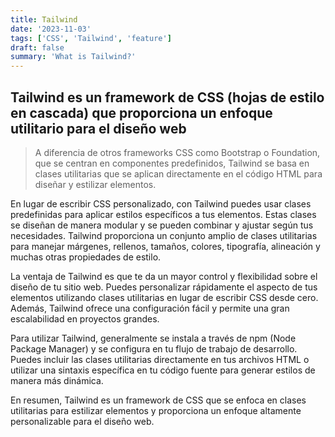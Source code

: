 ```yaml
---
title: Tailwind
date: '2023-11-03'
tags: ['CSS', 'Tailwind', 'feature']
draft: false
summary: 'What is Tailwind?'
---
```


## Tailwind es un framework de CSS (hojas de estilo en cascada) que proporciona un enfoque utilitario para el diseño web

 > A diferencia de otros frameworks CSS como Bootstrap o Foundation, que se centran en componentes predefinidos, Tailwind se basa en clases utilitarias que se aplican directamente en el código HTML para diseñar y estilizar elementos.

En lugar de escribir CSS personalizado, con Tailwind puedes usar clases predefinidas para aplicar estilos específicos a tus elementos. Estas clases se diseñan de manera modular y se pueden combinar y ajustar según tus necesidades. Tailwind proporciona un conjunto amplio de clases utilitarias para manejar márgenes, rellenos, tamaños, colores, tipografía, alineación y muchas otras propiedades de estilo.

La ventaja de Tailwind es que te da un mayor control y flexibilidad sobre el diseño de tu sitio web. Puedes personalizar rápidamente el aspecto de tus elementos utilizando clases utilitarias en lugar de escribir CSS desde cero. Además, Tailwind ofrece una configuración fácil y permite una gran escalabilidad en proyectos grandes.

Para utilizar Tailwind, generalmente se instala a través de npm (Node Package Manager) y se configura en tu flujo de trabajo de desarrollo. Puedes incluir las clases utilitarias directamente en tus archivos HTML o utilizar una sintaxis específica en tu código fuente para generar estilos de manera más dinámica.

En resumen, Tailwind es un framework de CSS que se enfoca en clases utilitarias para estilizar elementos y proporciona un enfoque altamente personalizable para el diseño web.